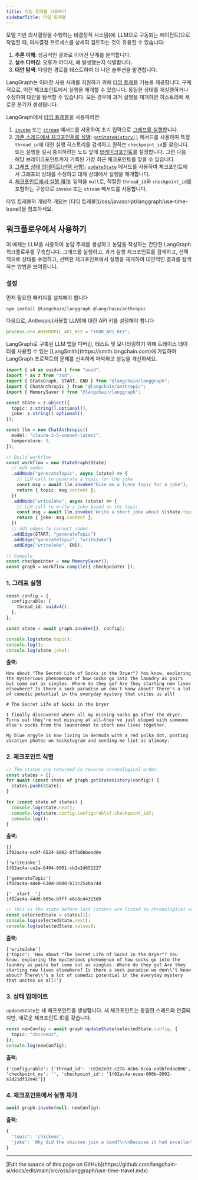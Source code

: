```yaml
---
title: 타임 트래블 사용하기
sidebarTitle: 타임 트래블
---
```



<AlphaCallout />

모델 기반 의사결정을 수행하는 비결정적 시스템(예: LLM으로 구동되는 에이전트)으로 작업할 때, 의사결정 프로세스를 상세히 검토하는 것이 유용할 수 있습니다:

1. <Icon icon="lightbulb" size={16} /> **추론 이해**: 성공적인 결과로 이어진 단계를 분석합니다.
2. <Icon icon="bug" size={16} /> **실수 디버깅**: 오류가 어디서, 왜 발생했는지 식별합니다.
3. <Icon icon="magnifying-glass" size={16} /> **대안 탐색**: 다양한 경로를 테스트하여 더 나은 솔루션을 발견합니다.

LangGraph는 이러한 사용 사례를 지원하기 위해 [타임 트래블](/oss/javascript/langgraph/use-time-travel) 기능을 제공합니다. 구체적으로, 이전 체크포인트에서 실행을 재개할 수 있습니다. 동일한 상태를 재실행하거나 수정하여 대안을 탐색할 수 있습니다. 모든 경우에 과거 실행을 재개하면 히스토리에 새로운 분기가 생성됩니다.

LangGraph에서 [타임 트래블](/oss/javascript/langgraph/use-time-travel)을 사용하려면:



1. [`invoke`](https://langchain-ai.github.io/langgraphjs/reference/classes/langgraph.CompiledStateGraph.html#invoke) 또는 [`stream`](https://langchain-ai.github.io/langgraphjs/reference/classes/langgraph.CompiledStateGraph.html#stream) 메서드를 사용하여 초기 입력으로 [그래프를 실행](#1-run-the-graph)합니다.
2. [기존 스레드에서 체크포인트를 식별](#2-identify-a-checkpoint): [`getStateHistory()`](https://langchain-ai.github.io/langgraphjs/reference/classes/langgraph.CompiledStateGraph.html#getStateHistory) 메서드를 사용하여 특정 `thread_id`에 대한 실행 히스토리를 검색하고 원하는 `checkpoint_id`를 찾습니다.
  또는 실행을 일시 중지하려는 노드 앞에 [브레이크포인트](/oss/javascript/langgraph/interrupts)를 설정합니다. 그런 다음 해당 브레이크포인트까지 기록된 가장 최근 체크포인트를 찾을 수 있습니다.
3. [그래프 상태 업데이트(선택 사항)](#3-update-the-state-optional): [`updateState`](https://langchain-ai.github.io/langgraphjs/reference/classes/langgraph.CompiledStateGraph.html#updateState) 메서드를 사용하여 체크포인트에서 그래프의 상태를 수정하고 대체 상태에서 실행을 재개합니다.
4. [체크포인트에서 실행 재개](#4-resume-execution-from-the-checkpoint): 입력을 `null`로, 적절한 `thread_id`와 `checkpoint_id`를 포함하는 구성으로 `invoke` 또는 `stream` 메서드를 사용합니다.


<Tip>
타임 트래블의 개념적 개요는 [타임 트래블](/oss/javascript/langgraph/use-time-travel)을 참조하세요.
</Tip>

## 워크플로우에서 사용하기

이 예제는 LLM을 사용하여 농담 주제를 생성하고 농담을 작성하는 간단한 LangGraph 워크플로우를 구축합니다. 그래프를 실행하고, 과거 실행 체크포인트를 검색하고, 선택적으로 상태를 수정하고, 선택한 체크포인트에서 실행을 재개하여 대안적인 결과를 탐색하는 방법을 보여줍니다.

### 설정

먼저 필요한 패키지를 설치해야 합니다



```bash
npm install @langchain/langgraph @langchain/anthropic
```


다음으로, Anthropic(사용할 LLM)에 대한 API 키를 설정해야 합니다



```typescript
process.env.ANTHROPIC_API_KEY = "YOUR_API_KEY";
```


<Tip>
LangGraph로 구축된 LLM 앱을 디버깅, 테스트 및 모니터링하기 위해 트레이스 데이터를 사용할 수 있는 [LangSmith](https://smith.langchain.com)에 가입하여 LangGraph 프로젝트의 문제를 신속하게 파악하고 성능을 개선하세요.
</Tip>



```typescript
import { v4 as uuidv4 } from "uuid";
import * as z from "zod";
import { StateGraph, START, END } from "@langchain/langgraph";
import { ChatAnthropic } from "@langchain/anthropic";
import { MemorySaver } from "@langchain/langgraph";

const State = z.object({
  topic: z.string().optional(),
  joke: z.string().optional(),
});

const llm = new ChatAnthropic({
  model: "claude-3-5-sonnet-latest",
  temperature: 0,
});

// Build workflow
const workflow = new StateGraph(State)
  // Add nodes
  .addNode("generateTopic", async (state) => {
    // LLM call to generate a topic for the joke
    const msg = await llm.invoke("Give me a funny topic for a joke");
    return { topic: msg.content };
  })
  .addNode("writeJoke", async (state) => {
    // LLM call to write a joke based on the topic
    const msg = await llm.invoke(`Write a short joke about ${state.topic}`);
    return { joke: msg.content };
  })
  // Add edges to connect nodes
  .addEdge(START, "generateTopic")
  .addEdge("generateTopic", "writeJoke")
  .addEdge("writeJoke", END);

// Compile
const checkpointer = new MemorySaver();
const graph = workflow.compile({ checkpointer });
```


### 1. 그래프 실행



```typescript
const config = {
  configurable: {
    thread_id: uuidv4(),
  },
};

const state = await graph.invoke({}, config);

console.log(state.topic);
console.log();
console.log(state.joke);
```


**출력:**

```
How about "The Secret Life of Socks in the Dryer"? You know, exploring the mysterious phenomenon of how socks go into the laundry as pairs but come out as singles. Where do they go? Are they starting new lives elsewhere? Is there a sock paradise we don't know about? There's a lot of comedic potential in the everyday mystery that unites us all!

# The Secret Life of Socks in the Dryer

I finally discovered where all my missing socks go after the dryer. Turns out they're not missing at all—they've just eloped with someone else's socks from the laundromat to start new lives together.

My blue argyle is now living in Bermuda with a red polka dot, posting vacation photos on Sockstagram and sending me lint as alimony.
```

### 2. 체크포인트 식별



```typescript
// The states are returned in reverse chronological order.
const states = [];
for await (const state of graph.getStateHistory(config)) {
  states.push(state);
}

for (const state of states) {
  console.log(state.next);
  console.log(state.config.configurable?.checkpoint_id);
  console.log();
}
```

**출력:**

```
[]
1f02ac4a-ec9f-6524-8002-8f7b0bbeed0e

['writeJoke']
1f02ac4a-ce2a-6494-8001-cb2e2d651227

['generateTopic']
1f02ac4a-a4e0-630d-8000-b73c254ba748

['__start__']
1f02ac4a-a4dd-665e-bfff-e6c8c44315d9
```




```typescript
// This is the state before last (states are listed in chronological order)
const selectedState = states[1];
console.log(selectedState.next);
console.log(selectedState.values);
```

**출력:**

```
['writeJoke']
{'topic': 'How about "The Secret Life of Socks in the Dryer"? You know, exploring the mysterious phenomenon of how socks go into the laundry as pairs but come out as singles. Where do they go? Are they starting new lives elsewhere? Is there a sock paradise we don\\'t know about? There\\'s a lot of comedic potential in the everyday mystery that unites us all!'}
```


<a id="optional"></a>
### 3. 상태 업데이트



`updateState`는 새 체크포인트를 생성합니다. 새 체크포인트는 동일한 스레드와 연결되지만, 새로운 체크포인트 ID를 갖습니다.

```typescript
const newConfig = await graph.updateState(selectedState.config, {
  topic: "chickens",
});
console.log(newConfig);
```

**출력:**

```
{'configurable': {'thread_id': 'c62e2e03-c27b-4cb6-8cea-ea9bfedae006', 'checkpoint_ns': '', 'checkpoint_id': '1f02ac4a-ecee-600b-8002-a1d21df32e4c'}}
```


### 4. 체크포인트에서 실행 재개



```typescript
await graph.invoke(null, newConfig);
```

**출력:**

```typescript
{
  'topic': 'chickens',
  'joke': 'Why did the chicken join a band?\n\nBecause it had excellent drumsticks!'
}
```

---

<Callout icon="pen-to-square" iconType="regular">
  [Edit the source of this page on GitHub](https://github.com/langchain-ai/docs/edit/main/src/oss/langgraph/use-time-travel.mdx)
</Callout>
